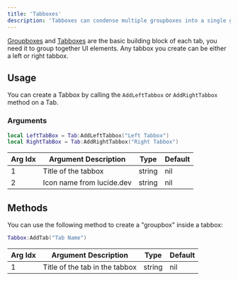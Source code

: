 ```yaml
---
title: 'Tabboxes'
description: 'Tabboxes can condense multiple groupboxes into a single groupbox.'
---
```



[Groupboxes](/obsidian/structure/groupboxes) and [Tabboxes](/obsidian/structure/tabboxes) are the basic building block of each tab, you need it to group together UI elements. Any tabbox you create can be either a left or right tabbox.

<DemoTabbox />

## Usage

You can create a Tabbox by calling the `AddLeftTabbox` or `AddRightTabbox` method on a Tab.

### Arguments

```lua
local LeftTabBox = Tab:AddLeftTabbox("Left Tabbox")
local RightTabBox = Tab:AddRightTabbox("Right Tabbox")
```

| Arg Idx | Argument Description | Type | Default |
| --- | --- | --- | --- |
| 1 | Title of the tabbox | string | nil |
| 2 | Icon name from lucide.dev | string | nil |

## Methods

You can use the following method to create a "groupbox" inside a tabbox:

```lua
Tabbox:AddTab("Tab Name")
```

| Arg Idx | Argument Description | Type | Default |
| --- | --- | --- | --- |
| 1 | Title of the tab in the tabbox | string | nil |

